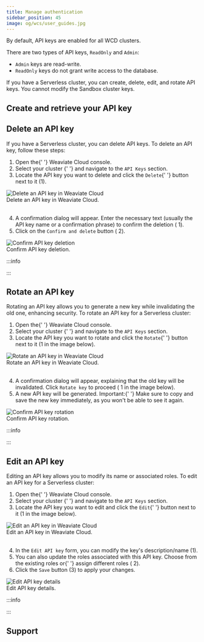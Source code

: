 ```yaml
---
title: Manage authentication
sidebar_position: 45
image: og/wcs/user_guides.jpg
---
```



By default, API keys are enabled for all WCD clusters.

There are two types of API keys, `ReadOnly` and `Admin`:

- `Admin` keys are read-write.
- `ReadOnly` keys do not grant write access to the database.

If you have a Serverless cluster, you can create, delete, edit, and rotate API keys. You cannot modify the Sandbox cluster keys.

## Create and retrieve your API key


<RetrieveAPIKeys />

## Delete an API key

If you have a Serverless cluster, you can delete API keys. To delete an API key, follow these steps:


<div class="row">
  <div class="col col--4">
    <ol>
      <li>
        Open the{' '}
        <Link to="https://console.weaviate.cloud">Weaviate Cloud console</Link>.
      </li>
      <li>
        <Link to="/developers/wcs/manage-clusters/status#select-your-cluster">
          Select your cluster
        </Link>{' '}
        and navigate to the <code>API Keys</code> section.
      </li>
      <li>
        Locate the API key you want to delete and click the <code>Delete</code>{' '}
        button next to it (<span class="callout">1</span>).
      </li>
    </ol>
  </div>
  <div class="col col--8">
    <div class="card">
      <div class="card__image">
        <img src={DeleteAPIKey} alt="Delete an API key in Weaviate Cloud" />
      </div>
      <div class="card__body">Delete an API key in Weaviate Cloud.</div>
    </div>
  </div>
</div>
<br />


<div class="row">
  <div class="col col--4">
    <ol start="4">
      <li>
        A confirmation dialog will appear. Enter the necessary text (usually the
        API key name or a confirmation phrase) to confirm the deletion (
        <span class="callout">1</span>).
      </li>
      <li>
        Click on the <code>Confirm and delete</code> button (
        <span class="callout">2</span>).
      </li>
    </ol>
  </div>
  <div class="col col--8">
    <div class="card">
      <div class="card__image">
        <img src={DeleteAPIKeyConfirm} alt="Confirm API key deletion" />
      </div>
      <div class="card__body">Confirm API key deletion.</div>
    </div>
  </div>
</div>

:::info

<RestartTheCluster />
:::

## Rotate an API key

Rotating an API key allows you to generate a new key while invalidating the old one, enhancing security. To rotate an API key for a Serverless cluster:


<div class="row">
  <div class="col col--4">
    <ol>
      <li>
        Open the{' '}
        <Link to="https://console.weaviate.cloud">Weaviate Cloud console</Link>.
      </li>
      <li>
        <Link to="/developers/wcs/manage-clusters/status#select-your-cluster">
          Select your cluster
        </Link>{' '}
        and navigate to the <code>API Keys</code> section.
      </li>
      <li>
        Locate the API key you want to rotate and click the <code>Rotate</code>{' '}
        button next to it (<span class="callout">1</span> in the image below).
      </li>
    </ol>
  </div>
  <div class="col col--8">
    <div class="card">
      <div class="card__image">
        <img src={RotateAPIKey} alt="Rotate an API key in Weaviate Cloud" />
      </div>
      <div class="card__body">Rotate an API key in Weaviate Cloud.</div>
    </div>
  </div>
</div>
<br />

<div class="row">
  <div class="col col--4">
    <ol start="4">
      <li>
        A confirmation dialog will appear, explaining that the old key will be
        invalidated. Click <code>Rotate key</code> to proceed (
        <span class="callout">1</span> in the image below).
      </li>
      <li>
        A new API key will be generated. <span class="callout">Important:</span>{' '}
        Make sure to copy and save the new key immediately, as you won't be able
        to see it again.
      </li>
    </ol>
  </div>
  <div class="col col--8">
    <div class="card">
      <div class="card__image">
        <img src={RotateAPIKeyConfirm} alt="Confirm API key rotation" />
      </div>
      <div class="card__body">Confirm API key rotation.</div>
    </div>
  </div>
</div>

:::info

<RestartTheCluster />
:::

## Edit an API key

Editing an API key allows you to modify its name or associated roles. To edit an API key for a Serverless cluster:


<div class="row">
  <div class="col col--4">
    <ol>
      <li>
        Open the{' '}
        <Link to="https://console.weaviate.cloud">Weaviate Cloud console</Link>.
      </li>
      <li>
        <Link to="/developers/wcs/manage-clusters/status#select-your-cluster">
          Select your cluster
        </Link>{' '}
        and navigate to the <code>API Keys</code> section.
      </li>
      <li>
        Locate the API key you want to edit and click the <code>Edit</code>{' '}
        button next to it (<span class="callout">1</span> in the image below).
      </li>
    </ol>
  </div>
  <div class="col col--8">
    <div class="card">
      <div class="card__image">
        <img src={EditAPIKey} alt="Edit an API key in Weaviate Cloud" />
      </div>
      <div class="card__body">Edit an API key in Weaviate Cloud.</div>
    </div>
  </div>
</div>
<br />

<div class="row">
  <div class="col col--4">
    <ol start="4">
      <li>
        In the <code>Edit API key</code> form, you can modify the key's
        description/name (<span class="callout">1</span>).
      </li>
      <li>
        You can also update the roles associated with this API key. Choose from
        the existing roles or{' '}
        <Link to="/TODO-link-to-role-management">assign different roles</Link> (
        <span class="callout">2</span>).
      </li>
      <li>
        Click the <code>Save</code> button (<span class="callout">3</span>) to
        apply your changes.
      </li>
    </ol>
  </div>
  <div class="col col--8">
    <div class="card">
      <div class="card__image">
        <img src={EditAPIKeyForm} alt="Edit API key details" />
      </div>
      <div class="card__body">Edit API key details.</div>
    </div>
  </div>
</div>

:::info

<RestartTheCluster />
:::

## Support


<SupportAndTrouble />

